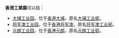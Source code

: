 '''香港工業園'''可以指：

* [[大埔工业园|大埔工业园]]，位于[[香港|香港]][[大埔_(香港)|大埔]]，原名[[大埔工业邨|大埔工业邨]]。
* [[将军澳工业园|将军澳工业园]]，位于[[香港|香港]][[将军澳|将军澳]]，原名[[将军澳工业邨|将军澳工业邨]]。
* [[元朗工业园|元朗工业园]]，位于[[香港|香港]][[元朗|元朗]]，原名[[元朗工业邨|元朗工业邨]]。

{{消歧义|Cat=五字地名消歧义}}